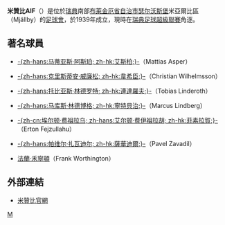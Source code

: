 {{noteTA|G1=足球
|T=zh-hans:米亚尔比AIF; zh-hk:米贊比AIF;
|1=zh-hans:米亚尔比AIF; zh-hk:米贊比AIF;
|2=zh-hans:米亚尔比; zh-hk:米贊比;
}}
{{Football club infobox
| clubname   = 米贊比<br />''Mjällby''
| image      = [[File:Mjallby_aif.png|180px]]
| fullname   = Mjällby Allmänna Idrottsförening
| nickname   = 
| founded    = 1939年
| ground     = [[斯特蘭瓦倫球場|斯特蘭瓦倫球場]]<br />（Strandvallen）
| city       = [[Hällevik|Hällevik]]
| capacity   = 7,500
| chairman   = [[Jörgen_Martinsson|Jörgen Martinsson]]
| manager    = [[Thomas_Andersson|Thomas Andersson]]<br /> [[Peter_Persson|Peter Persson]]
| league     = [[瑞典超級足球聯賽|瑞典超級足球聯賽]]
| season     = 2021
| position   = 瑞典超，第 9 位
| pattern_la1=|pattern_b1=|pattern_ra1=
| leftarm1=FFFF00|body1=FFFF00|rightarm1=FFFF00|shorts1=000000|socks1=FFFF00
| pattern_la2=|pattern_b2=|pattern_ra2=
| leftarm2=FF0000|body2=FF0000|rightarm2=FF0000|shorts2=FF0000|socks2=FF0000
}}
'''米贊比AIF'''（{{lang-sv|'''Mjällby AIF'''}}）是位於[[瑞典|瑞典]]南部[[布萊金厄省|布萊金厄省]][[瑞典自治市|自治市]][[瑟尔沃斯堡市|瑟尔沃斯堡]]米亞爾比區（Mjällby）的[[足球會|足球會]]，於1939年成立，現時在[[瑞典足球超級聯賽|瑞典足球超級聯賽]]角逐。

== 著名球員 ==
* {{flagicon|SWE}} [[马蒂亚斯·阿斯珀|-{zh-hans:马蒂亚斯·阿斯珀; zh-hk:艾斯柏;}-]]（Mattias Asper）
* {{flagicon|SWE}} [[克里斯蒂安·威廉松|-{zh-hans:克里斯蒂安·威廉松; zh-hk:韋希臣;}-]]（Christian Wilhelmsson）
* {{flagicon|SWE}} [[托比亚斯·林德罗特|-{zh-hans:托比亚斯·林德罗特; zh-hk:連達羅夫;}-]]（Tobias Linderoth）
* {{flagicon|SWE}} [[马库斯·林德博格|-{zh-hans:马库斯·林德博格; zh-hk:寧特貝治;}-]]（Marcus Lindberg）
* {{flagicon|SWE}} [[厄尔顿·费祖拉乌|-{zh-cn:埃尔顿·费祖拉乌; zh-hans:艾尔顿·费伊祖拉胡; zh-hk:菲素拉賀;}-]]（Erton Fejzullahu）
* {{flagicon|CZE}} [[帕维尔·扎瓦迪尔|-{zh-hans:帕维尔·扎瓦迪尔; zh-hk:薩華迪爾;}-]]（Pavel Zavadil）
* {{flagicon|ENG}} [[法蘭·禾寧頓|法蘭·禾寧頓]]（Frank Worthington）

== 外部連結 ==
{{Commons category|Mjällby AIF}}
* {{sv}} [http://www.maif.se/ 米贊比官網] {{WebCite|url=https://www.webcitation.org/6J8ulmNSg?url=http://www.maif.se/ |date=20130825190842 |dateformat=iso }}

{{瑞典足球超級聯賽}}
{{足球會小作品}}

[[Category:瑞典足球俱樂部|M]]